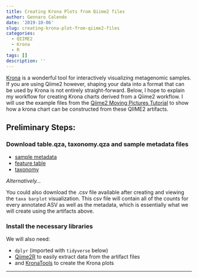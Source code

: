 ```yaml
---
title: Creating Krona Plots from Qiime2 files
author: Gennaro Calendo
date: '2019-10-06'
slug: creating-krona-plot-from-qiime2-files
categories:
  - QIIME2
  - Krona
  - R
tags: []
description: ''
---
```


[Krona](https://github.com/marbl/Krona) is a wonderful tool for interactively visualizing metagenomic samples. If you are using Qiime2 however, shaping your data into a format that can be used by Krona is not entirely straight-forward. Below, I hope to explain my workflow for creating Krona charts derived from a Qiime2 workflow. I will use the example files from the [Qiime2 Moving Pictures Tutorial](https://docs.qiime2.org/2018.11/tutorials/moving-pictures/) to show how a krona chart can be constructed from these QIIME2 artifacts.

## Preliminary Steps:

### Download table.qza, taxonomy.qza and sample metadata files

- [sample metadata](https://data.qiime2.org/2018.11/tutorials/moving-pictures/sample_metadata.tsv)
- [feature table](https://docs.qiime2.org/2018.11/data/tutorials/moving-pictures/table.qza)
- [taxonomy](https://docs.qiime2.org/2018.11/data/tutorials/moving-pictures/taxonomy.qza)

*Alternatively…*

You could also download the .csv file available after creating and viewing the `taxa barplot` visualization. This csv file will contain all of the counts for every annotated ASV as well as the metadata, which is essentially what we will create using the artifacts above. 

### Install the necessary libraries

We will also need:

- `dplyr` (imported with `tidyverse` below)
- [Qiime2R](https://github.com/jbisanz/qiime2R) to easily extract data from the artifact files
- and [KronaTools](https://github.com/marbl/Krona/wiki/KronaTools) to create the Krona plots

---

